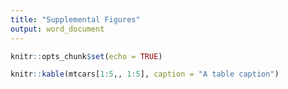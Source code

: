 ```yaml
---
title: "Supplemental Figures"
output: word_document
---
```


```r
knitr::opts_chunk$set(echo = TRUE)
```


```r
knitr::kable(mtcars[1:5,, 1:5], caption = "A table caption")
```